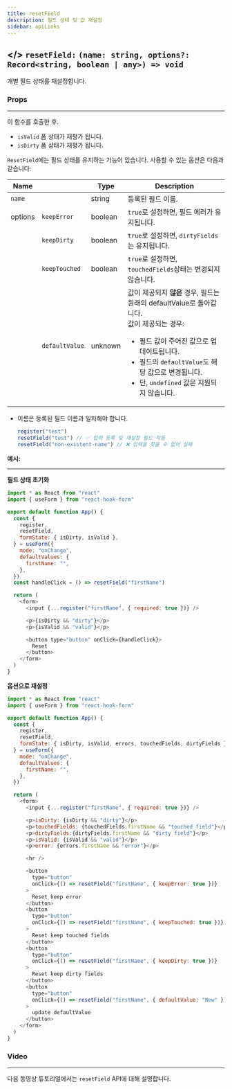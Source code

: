 ```yaml
---
title: resetField
description: 필드 상태 및 값 재설정
sidebar: apiLinks
---
```


## \</> `resetField:` <TypeText>`(name: string, options?: Record<string, boolean | any>) => void`</TypeText>

개별 필드 상태를 재설정합니다.

### Props

---

이 함수를 호출한 후.

- `isValid` 폼 상태가 재평가 됩니다.
- `isDirty` 폼 상태가 재평가 됩니다.

`ResetField`에는 필드 상태를 유지하는 기능이 있습니다. 사용할 수 있는 옵션은 다음과 같습니다:

| Name    |                | Type                         | Description                                                                                                                                                                                                                                                                       |
| ------- | -------------- | ---------------------------- | --------------------------------------------------------------------------------------------------------------------------------------------------------------------------------------------------------------------------------------------------------------------------------- |
| `name`  |                | <TypeText>string</TypeText>  | 등록된 필드 이름.                                                                                                                                                                                                                                                                 |
| options | `keepError`    | <TypeText>boolean</TypeText> | `true`로 설정하면, 필드 에러가 유지됩니다.                                                                                                                                                                                                                                        |
|         | `keepDirty`    | <TypeText>boolean</TypeText> | `true`로 설정하면, `dirtyFields`는 유지됩니다.                                                                                                                                                                                                                                    |
|         | `keepTouched`  | <TypeText>boolean</TypeText> | `true`로 설정하면, `touchedFields`상태는 변경되지 않습니다.                                                                                                                                                                                                                       |
|         | `defaultValue` | <TypeText>unknown</TypeText> | 값이 제공되지 **않은** 경우, 필드는 원래의 defaultValue로 돌아갑니다.<br/>값이 제공되는 경우:<br/><ul><li>필드 값이 주어진 값으로 업데이트됩니다.</li> <li>필드의 `defaultValue`도 해당 값으로 변경됩니다.</li> <li>단, <code>undefined</code> 값은 지원되지 않습니다.</li> </ul> |

<Admonition type="important" title="Rules">

- 이름은 등록된 필드 이름과 일치해야 합니다.

  ```javascript
  register("test")
  resetField("test") // ✅ 입력 등록 및 재설정 필드 작동
  resetField("non-existent-name") // ❌ 입력을 찾을 수 없어 실패
  ```

</Admonition>

**예시:**

---

**필드 상태 초기화**

```javascript copy sandbox="https://codesandbox.io/s/priceless-firefly-d0kuv"
import * as React from "react"
import { useForm } from "react-hook-form"

export default function App() {
  const {
    register,
    resetField,
    formState: { isDirty, isValid },
  } = useForm({
    mode: "onChange",
    defaultValues: {
      firstName: "",
    },
  })
  const handleClick = () => resetField("firstName")

  return (
    <form>
      <input {...register("firstName", { required: true })} />

      <p>{isDirty && "dirty"}</p>
      <p>{isValid && "valid"}</p>

      <button type="button" onClick={handleClick}>
        Reset
      </button>
    </form>
  )
}
```

**옵션으로 재설정**

```javascript copy sandbox="https://codesandbox.io/s/resetfield-with-options-iw4wd"
import * as React from "react"
import { useForm } from "react-hook-form"

export default function App() {
  const {
    register,
    resetField,
    formState: { isDirty, isValid, errors, touchedFields, dirtyFields },
  } = useForm({
    mode: "onChange",
    defaultValues: {
      firstName: "",
    },
  })

  return (
    <form>
      <input {...register("firstName", { required: true })} />

      <p>isDirty: {isDirty && "dirty"}</p>
      <p>touchedFields: {touchedFields.firstName && "touched field"}</p>
      <p>dirtyFields:{dirtyFields.firstName && "dirty field"}</p>
      <p>isValid: {isValid && "valid"}</p>
      <p>error: {errors.firstName && "error"}</p>

      <hr />

      <button
        type="button"
        onClick={() => resetField("firstName", { keepError: true })}
      >
        Reset keep error
      </button>
      <button
        type="button"
        onClick={() => resetField("firstName", { keepTouched: true })}
      >
        Reset keep touched fields
      </button>
      <button
        type="button"
        onClick={() => resetField("firstName", { keepDirty: true })}
      >
        Reset keep dirty fields
      </button>
      <button
        type="button"
        onClick={() => resetField("firstName", { defaultValue: "New" })}
      >
        update defaultValue
      </button>
    </form>
  )
}
```

### Video

---

다음 동영상 튜토리얼에서는 `resetField` API에 대해 설명합니다.

<YouTube youTubeId="IdLFcNaEFEo" />
